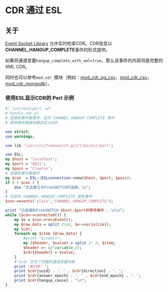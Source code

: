 # CDR 通过 ESL

## 关于

[Event Socket Library](../../Client-and-Developer-Interfaces/Event-Socket-Library/index.mdx#-new-) 允许实时检索CDR。CDR信息以**CHANNEL\_HANGUP\_COMPLETE**事件的形式提供。

如果将通道变量`hangup_complete_with_xml=true`，那么该事件的内容将是完整的XML CDR。

同时也可以参考`mod_cdr_`模块（例如：[mod\_cdr\_pg\_csv](../../Modules/mod_cdr_pg_csv_6587338.mdx#about)，[mod\_cdr\_csv](../../Modules/mod_cdr_csv_6587322.mdx#legs)，[mod\_cdr\_mongodb](../../Modules/mod_cdr_mongodb_3965094.mdx#about)）。

### 使用ESL显示CDR的 Perl 示例

```perl
#! /usr/bin/perl -wT
# handle_cdr.pl
# 连接到事件套接字，监听 CHANNEL_HANGUP_COMPLETE 事件
# 使用事件数据创建自定义CDR

use strict;
use warnings;

use lib '/usr/src/freeswitch.git/libs/esl/perl';

use ESL;
my $host = 'localhost';
my $port = '8021';
my $pass = 'ClueCon';
# 连接到事件套接字
my $con  = ESL::ESLconnection->new($host, $port, $pass);
if ( ! $con ) {
    die "无法建立与FreeSWITCH的连接。\n";
}
# 仅监听 CHANNEL_HANGUP_COMPLETE 类型事件
$con->events('plain','CHANNEL_HANGUP_COMPLETE');
```

```perl
print "已连接到FreeSWITCH $host:$port并等待事件...\n\n";
while ($con->connected()) {
    my $e = $con->recvEvent();
    my @raw_data = split /\n/, $e->serialize();
    my %cdr;
    foreach my $item (@raw_data) {
        #print "$item\n";
        my ($header, $value) = split /: /, $item;
        $header =~ s/^variable_//;
        $cdr{$header} = $value;
    }
    # %cdr 包含了完整的通道变量列表
    print '新CDR：';
    print $cdr{uuid} . '，' . $cdr{direction} . '，';
    print $cdr{answer_epoch} . '，' . $cdr{end_epoch} . '，';
    print $cdr{hangup_cause} . "\n";
}
```